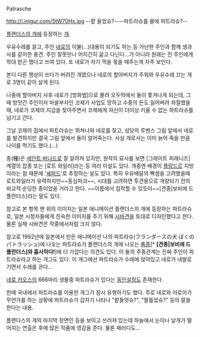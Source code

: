 Patrasche

http://i.imgur.com/5tW70Hx.jpg
--팥 들었슈?----파트라슈를 물에 파트라슈?--

[[플랜더스의 개]]에 등장하는 [[개]].

우유수레를 끌고, 주인 [[네로]]의 이불(…)대용이 되기도 하는 등 가난한 주인과 함께 생과 사를 같이한 충견. 주인 잘못만나 어지간히 굶고 다닌다...가 아니라 원래는 전 주인에게 학대 받곤 했다고 쓰여 있다. 또 네로가 자기 먹을 몫을 떼주는게 자주 보인다.

본디 다른 행상이 쓰다가 버려진 개였으나 네로의 할아버지가 주워와 우유수레 끄는 개로 3명이 같이 살게 된다.

나중에 할아버지 사후 네로가 [방화범]으로 몰려 오두막에서 둘이 쫓겨나게 되는데, 그때 방앗간 주인이자 마을부자인 코제가 사업도 망하고 수중의 돈도 잃어버려 좌절했을 때, 네로가 코제의 지갑을 찾아주면서 코제에게 자신이 더이상 키울 수 없는 파트라슈를 넘기고 간다.

그날 코제의 집에서 파트라슈는 뛰쳐나와 네로를 찾고, 성당의 루벤스 그림 앞에서 네로를 발견하지만 결국 그림 앞에서 둘이 얼어죽는다. 사실 개로서는 이미 늙어 죽을 만큼 나이를 먹기도 했다.(…)

종(種)은 [[세인트 버나드]]로 잘 알려져 있지만, 원작의 묘사를 보면 [그레이트 피레니즈] 계열의 잡종 또는 [로트 와일러]라는 등 여러 이설도 있다. 개중엔 배경이 [[플랑드르]] 지방이라는 점 때문에 '[[셰퍼드]]'로 추정하는 설도 있다. 특히 우유배달의 빡셈을 고려했을때 로트와일러가 유력하지만~~동심파괴~~, 시대를 고려하면 투견용으로 개량되기 전의 비교적 순딩한 종이었을 거라고 한다. ~~이름에서 짐작할 수 있듯이~~[견종|보비에 드 플란더스]라는 말도 있다.

참고로 본 항목 맨 위의 이미지는 일본 애니메이션 플랜더스의 개에 등장하는 파트라슈로, 일본 시청자들에게 친숙한 이미지를 주기 위해 [[시바견]]을 토대로 디자인했다고 한다. 물론 실제 시바견은 작중에서처럼 크지 않다. 

참고로 1992년에 일본에서 만든 애니메이션 나의 파트라슈(フランダースの犬 ぼくのパトラッシュ)에 나오는 파트라슈가 플랜더스의 개에 나오는 [https://www.google.co.kr/search?q=%EB%82%98%EC%9D%98+%ED%8C%8C%ED%8A%B8%EB%9D%BC%EC%8A%88+1992&newwindow=1&hl=ko&tbm=isch&tbo=u&source=univ&sa=X&ei=fPuVUuDjCoGXkQXm_4CYAQ&ved=0CDgQ7Ak&biw=1016&bih=628 품종][* '''[견종|보비에 드 플란더스]와 흡사하다!''']에 더 가깝다는 의견도 있다. 
이 둘의 주종관계는 진짜 주인이 파트라슈라고 하는 개그도 있다. 이 개그에선 파트라슈가 수레에 앉아있고 네로가 네발로 기면서 수레를 끈다...

[[네로 카오스]]의 666마리 생물중 파트라슈가 있다는 [[동인설정]]도 존재한다.

한때 국내에서 파트라슈를 이용한 개그가 잠시 유행하기도 했다. 주로 네로와 아로아가 무언가를 하는 상황에 파트라슈가 갑자기 나타나 "팥들엇슈?", "팔틀었슈?" 등의 말을 한다는 내용.

플랜다스의 개의 마지막 장면인 등을 보이고 쓰러져 있는데 하늘에서 눈이나 날개가 떨어지는 연출은 후에 많은 작품에 영감을 준다. 물론 패러디도...
